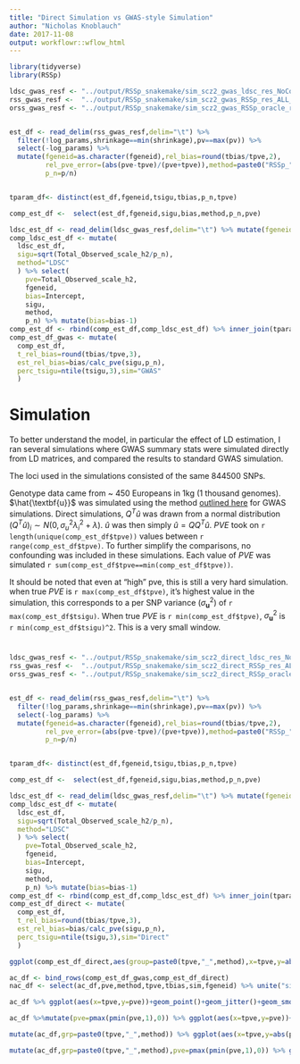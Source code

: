 ```yaml
---
title: "Direct Simulation vs GWAS-style Simulation"
author: "Nicholas Knoblauch"
date: 2017-11-08
output: workflowr::wflow_html
---
```









```r
library(tidyverse)
library(RSSp)

ldsc_gwas_resf <- "../output/RSSp_snakemake/sim_scz2_gwas_ldsc_res_NoConfound.txt.gz"
rss_gwas_resf <-  "../output/RSSp_snakemake/sim_scz2_gwas_RSSp_res_ALL_NoConfound.txt.gz"
orss_gwas_resf <- "../output/RSSp_snakemake/sim_scz2_gwas_RSSp_oracle_res_ALL_NoConfound.txt.gz"


est_df <- read_delim(rss_gwas_resf,delim="\t") %>% 
  filter(!log_params,shrinkage==min(shrinkage),pv==max(pv)) %>% 
  select(-log_params) %>% 
  mutate(fgeneid=as.character(fgeneid),rel_bias=round(tbias/tpve,2),
         rel_pve_error=(abs(pve-tpve)/(pve+tpve)),method=paste0("RSSp_",method),
         p_n=p/n)


tparam_df<- distinct(est_df,fgeneid,tsigu,tbias,p_n,tpve)

comp_est_df <-  select(est_df,fgeneid,sigu,bias,method,p_n,pve) 

ldsc_est_df <- read_delim(ldsc_gwas_resf,delim="\t") %>% mutate(fgeneid=as.character(fgeneid)) %>% inner_join(tparam_df)
comp_ldsc_est_df <- mutate(
  ldsc_est_df,
  sigu=sqrt(Total_Observed_scale_h2/p_n),
  method="LDSC"
  ) %>% select(
    pve=Total_Observed_scale_h2,
    fgeneid,
    bias=Intercept,
    sigu,
    method,
    p_n) %>% mutate(bias=bias-1)
comp_est_df <- rbind(comp_est_df,comp_ldsc_est_df) %>% inner_join(tparam_df)
comp_est_df_gwas <- mutate(
  comp_est_df,
  t_rel_bias=round(tbias/tpve,3),
  est_rel_bias=bias/calc_pve(sigu,p_n),
  perc_tsigu=ntile(tsigu,3),sim="GWAS"
  )


```


# Simulation
To better understand the model, in particular the effect of LD estimation, I ran several simulations where GWAS summary stats were simulated directly from LD matrices, and compared the results to standard GWAS simulation.

The loci used in the simulations consisted of the same 844500 SNPs.

Genotype data came from ~ 450 Europeans in 1kg (1 thousand genomes).  $\hat{\textbf{u}}$ was simulated using the method [outlined here](simulation.html) for GWAS simulations. Direct simulations, $Q^{T}\hat{u}$ was drawn from a normal distribution $(Q^{T}\hat{u})_i \sim N(0,\sigma^2_u\lambda_i^2+\lambda)$. $\hat{u}$ was then simply $\hat{u}=QQ^{T}\hat{u}$.  $PVE$ took on `r length(unique(comp_est_df$tpve))` values between `r range(comp_est_df$tpve)`. To further simplify the comparisons, no confounding was included in these simulations. Each value of $PVE$ was simulated `r sum(comp_est_df$tpve==min(comp_est_df$tpve))`.

It should be noted that even at "high" pve, this is still a very hard simulation. when true $PVE$ is `r max(comp_est_df$tpve)`, it's highest value in the simulation, this corresponds to a per SNP variance ($\sigma^2_\textbf{u}$) of `r max(comp_est_df$tsigu)`. When true $PVE$ is `r min(comp_est_df$tpve)`, $\sigma^2_\textbf{u}$ is `r min(comp_est_df$tsigu)^2`. This is a very small window.


#


```r


ldsc_gwas_resf <- "../output/RSSp_snakemake/sim_scz2_direct_ldsc_res_NoConfound.txt.gz"
rss_gwas_resf <-  "../output/RSSp_snakemake/sim_scz2_direct_RSSp_res_ALL_NoConfound.txt.gz"
orss_gwas_resf <- "../output/RSSp_snakemake/sim_scz2_direct_RSSp_oracle_res_ALL_NoConfound.txt.gz"


est_df <- read_delim(rss_gwas_resf,delim="\t") %>% 
  filter(!log_params,shrinkage==min(shrinkage),pv==max(pv)) %>% 
  select(-log_params) %>% 
  mutate(fgeneid=as.character(fgeneid),rel_bias=round(tbias/tpve,2),
         rel_pve_error=(abs(pve-tpve)/(pve+tpve)),method=paste0("RSSp_",method),
         p_n=p/n)


tparam_df<- distinct(est_df,fgeneid,tsigu,tbias,p_n,tpve)

comp_est_df <-  select(est_df,fgeneid,sigu,bias,method,p_n,pve) 

ldsc_est_df <- read_delim(ldsc_gwas_resf,delim="\t") %>% mutate(fgeneid=as.character(fgeneid)) %>% inner_join(tparam_df)
comp_ldsc_est_df <- mutate(
  ldsc_est_df,
  sigu=sqrt(Total_Observed_scale_h2/p_n),
  method="LDSC"
  ) %>% select(
    pve=Total_Observed_scale_h2,
    fgeneid,
    bias=Intercept,
    sigu,
    method,
    p_n) %>% mutate(bias=bias-1)
comp_est_df <- rbind(comp_est_df,comp_ldsc_est_df) %>% inner_join(tparam_df)
comp_est_df_direct <- mutate(
  comp_est_df,
  t_rel_bias=round(tbias/tpve,3),
  est_rel_bias=bias/calc_pve(sigu,p_n),
  perc_tsigu=ntile(tsigu,3),sim="Direct"
  )


```




```r
ggplot(comp_est_df_direct,aes(group=paste0(tpve,"_",method),x=tpve,y=abs(pve-tpve),fill=method))+geom_boxplot()
```



```r
ac_df <- bind_rows(comp_est_df_gwas,comp_est_df_direct)
nac_df <- select(ac_df,pve,method,tpve,tbias,sim,fgeneid) %>% unite("sim_method",method,sim) %>% spread(sim_method,pve)
```

```r
ac_df %>% ggplot(aes(x=tpve,y=pve))+geom_point()+geom_jitter()+geom_smooth(method="lm",aes(col=method))+facet_grid(sim~method)+xlab(bquote(PVE))+ylab(bquote(hat(PVE)))+ggtitle("RSSp is biased under GWAS simulation but not under Direct simulation","Original LDSC values")
```
```r
ac_df %>%mutate(pve=pmax(pmin(pve,1),0)) %>% ggplot(aes(x=tpve,y=pve))+geom_point()+geom_jitter()+geom_smooth(method="lm",aes(col=method))+facet_grid(sim~method)+xlab(bquote(PVE))+ylab(bquote(hat(PVE)))+ggtitle("RSSp is biased under GWAS simulation but not under Direct simulation","LDSC values bounded between 0 and 1")
```

```r
mutate(ac_df,grp=paste0(tpve,"_",method)) %>% ggplot(aes(x=tpve,y=abs(pve-tpve),fill=method,group=grp))+geom_boxplot()+facet_wrap(~sim)+ylab(bquote(RMSE(PVE)))+xlab(bquote(PVE))+ggtitle("RSSp outperforms LDSC under Direct simulation","Original LDSC values")
```

```r
mutate(ac_df,grp=paste0(tpve,"_",method),pve=pmax(pmin(pve,1),0)) %>% ggplot(aes(x=tpve,y=abs(pve-tpve),fill=method,group=grp))+geom_boxplot()+facet_wrap(~sim)+ylab(bquote(RMSE(PVE)))+xlab(bquote(PVE))+ggtitle("RSSp outperforms LDSC under Direct simulation","LDSC PVE bounded between 0 and 1")
```

